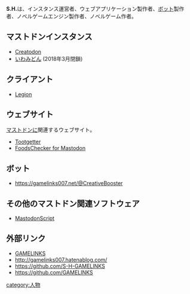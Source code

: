 {{Infobox person
| Name     = S.H.
<!--| Image    = -->
<!--| Color    = -->
| Country  = 日本
| Instance = Creatodon、いわみどん他
}}'''S.H.'''は、インスタンス運営者、ウェブアプリケーション製作者、[[bot|ボット]]製作者、ノベルゲームエンジン製作者、ノベルゲーム作者。

== マストドンインスタンス ==
* [[Creatodon]]
* [[いわみどん]] (2018年3月閉鎖)

== クライアント ==
* [[Legion]]

== ウェブサイト ==
[[Mastodon|マストドン]]に関連するウェブサイト。

* [[Tootgetter]]
* [[FoodsChecker for Mastodon]]

== ボット ==
* https://gamelinks007.net/@CreativeBooster

==その他のマストドン関連ソフトウェア==
* [[MastodonScript]]

==外部リンク==
* [https://gamelinksweb.herokuapp.com GAMELINKS]
* http://gamelinks007.hatenablog.com/
* https://github.com/S-H-GAMELINKS
* https://github.com/GAMELINKS

{{DISPLAYTITLE:S.H.}}
{{DEFAULTSORT:sh}}
[[category:人物]]